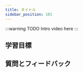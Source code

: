 ```yaml
---
title: タイトル
sidebar_position: 101
---
```

<!-- Like a subject number (e.g. CS101) -->

<!-- Provide context for this course, in addition to the concrete learning goals and outcomes. Why would someone want to do this unit? -->

:::warning TODO
Intro video here
:::

## <i class="fa-solid fa-bullseye-arrow"></i> 学習目標


<LearningGoalsExp />


<!-- Replace unitName with name from `unitData.js` - will pull in learning goals and outcomes -->
<LearningGoals unitName="hello_weaviate"/>

## 質問とフィードバック


<DocsFeedback/>